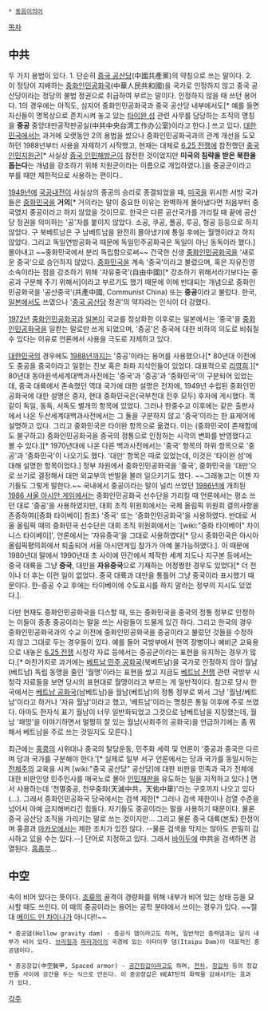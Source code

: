  * [[동음이의어]]


[[목차]]

== 中共 ==
두 가지 용법이 있다. 1. 단순히 [[중국 공산당]](中國共產黨)의 약칭으로 쓰는 말이다. 2. 이 정당이 지배하는 [[중화인민공화국]](中華人民共和國)을 국가로 인정하지 않고 중국 공산당이라는 정당의 불법 정권으로 취급하여 부르는 말이다. 인정하지 않을 때 쓰던 용어다. 1의 경우에는 아직도, 심지어 중화인민공화국과 중국 공산당 내부에서도[* 예를 들면 자신들이 명목상으로 존치시켜 놓고 있는 [[타이완 성#s-2|타이완 성]] 관련 사무를 담당하는 조직의 명칭을 '''중공''' 중앙대만공작판공실(中共中央台湾工作办公室)이라고 한다.] 쓰고 있다. [[대한민국]]에서는 과거에 오랫동안 2의 용법을 썼으나 중화인민공화국과의 관계 개선을 도모하던 1988년부터 사용을 자제하기 시작했고, 현재는 대체로 [[6.25 전쟁]]에 참전했던 [[중국인민지원군]][* 사실상 [[중국 인민해방군]]이 참전한 것이었지만 '''미국의 침략을 받은 북한을 돕는다'''는 개념을 강조하기 위해 지원군이라는 이름으로 개입하였다.]을 중공군이라고 부를 때만 제한적으로 사용하는 편이다..

[[1949년]]에 [[국공내전]]이 사실상의 중공의 승리로 종결되었을 때, [[미국]]을 위시한 서방 국가들은 [[중화민국]]을 '''거의'''[* 거의라는 말이 중요한 이유는 완벽하게 몰아냈다면 처음부터 중국였지 중공이라고 하지 않았을 것이므로. 한국은 다른 공산국가를 가리킬 때 끝에 공산당 정권을 의미하는 '공'자를 붙이지 않았다. 소공, 쿠공, 폴공, 루공, 헝공 등등으로 하지 않았다. 구 북베트남은 구 남베트남을 완전히 몰아냈기에 통일 후에는 월맹이라고 하지 않았다. 그리고 독일연방공화국 때문에 독일민주공화국은 독일이 아닌 동독이라 했다.] 몰아내고 ~~중화민국에서 분리 독립함으로써~~ 건국한 신생 [[중화인민공화국]]을 '새로운 중국'으로 승인하지 않았다. [[중화민국]]을 계속 '중국'이라고 불렀으며, 혹은 자유진영 소속이라는 점을 강조하기 위해 '자유중국'(自由中國)[* 강조하기 위해서라기보다는 중공과 구분해 주기 위해서]이라고 부르기도 했기 때문에 이에 반대되는 개념으로 중화인민공화국을 '공산중국'(共產中國, Communist China) 또는 '''중공'''이라고 불렀다. 한국, [[일본]]에서도 쓰였으나 '[[중국 공산당]] 정권'의 약자라는 인식이 더 강했다.

[[1972년]] [[중화인민공화국]]과 [[일본]]이 국교를 정상화한 이후로는 일본에서는 '중국'을 [[중화인민공화국]]을 일컫는 말로만 쓰게 되었으며, '중공'은 중국에 대한 비하의 의도로 비춰질 수 있다는 이유로 언론에서 사용을 극도로 자제하고 있다.

[[대한민국]]의 경우에도 [[1988년]]까지는 '중공'이라는 용어를 사용했으나[* 80년대 이전에도 중공을 중국이라고 일컫는 진보 혹은 좌파 지식인들이 있었다. 대표적으로 [[리영희]].][* 80년대 동아원색세계대백과사전에는 '중국'과 '중공'과 '중화민국'이 구분되어 있었는데, 중국 대륙에서 존속했던 역대 국가에 대한 설명은 전자에, 1949년 수립된 중화인민공화국에 대한 설명은 중자, 현대 중화민국은(국부천대 전후 모두) 후자에 게시했다. 똑같이 독일, 동독, 서독도 별개의 항목에 있었다. 그러나 한중수교 이후에는 같은 출판사에서 나온 두산세계대백과사전에서는 그 둘을 구분하지 않고 '중국'이라는 한 표제어에 설명하고 있다. 그리고 중화민국은 타이완 항목으로 옮겼다. 이는 (중화민국이 존재함에도 불구하고) 중화인민공화국을 중국의 정통으로 인정하는 시각의 변화를 반영했다고 볼 수 있다.][* 1970년대에 나온 다른 백과사전에서는 '중국' 항목의 하위 항목으로 '중공'과 '중화민국'이 나오기도 했다. '대만' 항목은 따로 있었는데, 이것은 '타이완 섬'에 대해 설명한 항목이었다.] 정부 차원에서 중화인민공화국을 '중국', 중화민국을 '대만'으로 쓰기로 결정해서 대만 외교부의 반발을 불러 일으키기도 했다. ~~그래놓고는 이젠 자기들도 그렇게 말한다.~~ 국내에서 중공이라는 말이 널리 쓰였던 [[1986년]]에 개최된 [[1986 서울 아시안 게임]]에서는 중화인민공화국 선수단을 가리킬 때 언론에서는 평소 쓰던 대로 '중공'을 사용하였지만, 대회 조직 위원회에서는 국제 올림픽 위원회 결의사항을 존중하여([중화 타이베이] 참조) '중국' 또는 '중화인민공화국'을 사용하였다. 반대로 서울 올림픽 때의 중화민국 선수단은 대회 조직 위원회에서는 '[wiki:"중화 타이베이" 차이니스 타이베이]', 언론에서는 '자유중국'을 그대로 사용하였다[* 당시 중화민국은 아시아올림픽평의회에서 퇴출되어 서울 아시안게임 참가가 아예 불가능하였다.]. 이 때문에 1980년대 말에서 1990년대 초 사이에 민간에서 제작한 세계 지도나 지구본 등에서는 중국 대륙을 그냥 '''중국''', 대만을 '''자유중국'''으로 기재하는 어정쩡한 경우도 있었다[* 더 전이나 더 후는 이런 일이 없었다. 중국 대륙과 대만을 통틀어 그냥 중국이라 표시했기 때문이다. 한-중공 수교 후에는 타이베이에 수도표시를 하지 말라는 정부의 지시도 있었다.].

다만 현재도 중화인민공화국을 디스할 때, 또는 중화민국을 중국의 정통 정부로 인정하는 이들이 종종 중공이라는 말을 쓰는 사람들이 드물게 있긴 하다. 그리고 한국의 경우 중화인민공화국과의 수교 이전에 중화인민공화국을 중공이라고 불렀던 것들을 수정하지 않고 그대로 두는 경우들이 있다. 예를 들어 국방부에서 현역 장병이나 예비군 교육용으로 내놓은 [[6.25 전쟁]] 시청각 자료 등에서는 중공군이라는 표현을 유지하는 경우가 많다.[* 마찬가지로 과거에는 [[베트남 민주 공화국]](북베트남)을 국가로 인정하지 않아 월남(베트남) 독립 동맹을 줄인 '월맹'이라는 표현을 썼고 지금도 [[베트남 전쟁]] 관련 국방부 시청각 자료들을 보면 당시의 표현대로 월맹이라고 부르는 게 일반적이다. 참고로 당시 한국에서는 [[베트남 공화국]](남베트남)을 월남(베트남)의 정통 정부로 봐서 그냥 '월남/베트남'이라고 하거나 '자유 월남'이라고 했고, '베트남'이라는 명칭은 통일 이후에 주로 쓰였다. 아마도 한자식 표기 월남이 너무 일반화되었고 그것으로 남베트남을 지칭했는데, 월남 '패망'을 이야기하면서 멀쩡히 잘 있는 월남(사회주의 공화국)을 언급하기에는 좀 뭐해서 베트남을 주로 쓰는 것일지도 모른다.]

최근에는 [[홍콩]]의 시위대나 중국의 탈당운동, 민주화 세력 및 언론이 '중공과 중국은 다르며 당과 국가를 구분해야 한다.'[* 실제로 일부 서구 언론에서는 당과 국가를 동일시하는 [[전체주의]] 교육을 시켜 [wiki:"중국 공산당" 공산당]에 대한 비판을 민족과 국가 전체에 대한 비판인양 민주인사를 매국노로 몰아 [[인민재판]]을 유도하는 일을 지적하고 있다.] 면서 사용하는데 '천멸중공, 천우중화(天滅中共，天佑中華)'라는 구호까지 나오고 있다(...). 그래서 중화인민공화국 당국에서는 검색 제한[* 그러나 검색 제한이나 검열 수준을 넘어서 아예 금지해버리긴 힘들다. 자기들도 중공이라는 말을 사용하기 때문이다. 물론 중국 공산당 조직을 가리키는 말로 쓰는 것이지만... 그리고 물론 중국 대륙(본토) 한정이며 홍콩과 [[마카오]]에서는 제한 조치가 있진 않다. --물론 검색을 막지는 않아도 은밀히 감시하고 있을 수는 있다.--] 단어로 지정하고 있다. 그래서 [[바이두]]에 中共을 검색하면 검열된다. [[흠좀무]]... 
== 中空 ==
속이 비어 있다는 뜻이다. [[조류]]의 골격이 경량화를 위해 내부가 비어 있는 상태 등을 묘사할 때도 쓰인다. 이 때의 중공이라는 용어는 공학 분야에서 쓰이는 경우가 있다. ~~절대 [[메이드 인 차이나]]가 아니다!!~~

 * 중공댐(Hollow gravity dam) - 중공식 댐이라고도 하며, 일반적인 중력댐과는 달리 내부가 비어 있다. [[브라질]]과 [[파라과이]]의 국경에 있는 이타이푸 댐(Itaipu Dam)이 대표적인 중공댐이다.

 * 중공장갑(中空裝甲, Spaced armor) - [[공간장갑]]이라고도 하며, [[전차]], [[장갑차]] 등의 장갑판들 사이에 공간을 두는 식으로 만든다. 이 중공장갑은 HEAT탄의 화력을 감쇄시키는 효과가 있다.


[[각주]]
